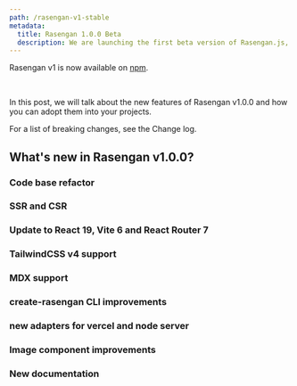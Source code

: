 ```yaml
---
path: /rasengan-v1-stable
metadata: 
  title: Rasengan 1.0.0 Beta
  description: We are launching the first beta version of Rasengan.js, a modern React Framework that you can use to create high-quality web applications.
---
```



<BlogDetailsHeader />

Rasengan v1 is now available on [npm](https://www.npmjs.com/package/rasengan).

<br />

In this post, we will talk about the new features of Rasengan v1.0.0 and how you can adopt them into your projects.

For a list of breaking changes, see the Change log.

## What's new in Rasengan v1.0.0?

### Code base refactor


### SSR and CSR


### Update to React 19, Vite 6 and React Router 7


### TailwindCSS v4 support


### MDX support


### create-rasengan CLI improvements


### new adapters for vercel and node server


### Image component improvements


### New documentation